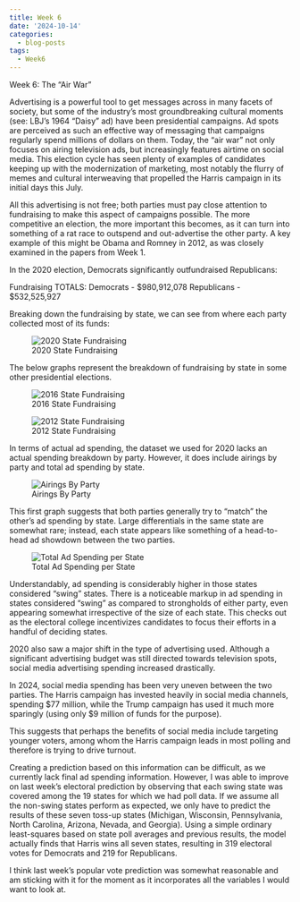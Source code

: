 ```yaml
---
title: Week 6
date: '2024-10-14'
categories:
  - blog-posts
tags:
  - Week6
---
```


Week 6: The "Air War"

Advertising is a powerful tool to get messages across in many facets of society, but some of the industry’s most groundbreaking cultural moments (see: LBJ's 1964 "Daisy" ad) have been presidential campaigns. Ad spots are perceived as such an effective way of messaging that campaigns regularly spend millions of dollars on them. Today, the “air war” not only focuses on airing television ads, but increasingly features airtime on social media. This election cycle has seen plenty of examples of candidates keeping up with the modernization of marketing, most notably the flurry of memes and cultural interweaving that propelled the Harris campaign in its initial days this July. 

All this advertising is not free; both parties must pay close attention to fundraising to make this aspect of campaigns possible. The more competitive an election, the more important this becomes, as it can turn into something of a rat race to outspend and out-advertise the other party. A key example of this might be Obama and Romney in 2012, as was closely examined in the papers from Week 1.

In the 2020 election, Democrats significantly outfundraised Republicans:

Fundraising TOTALS:
Democrats - $980,912,078
Republicans - $532,525,927

Breaking down the fundraising by state, we can see from where each party collected most of its funds:

![2020 State Fundraising](imgs/fundraising_2020.png)

The below graphs represent the breakdown of fundraising by state in some other presidential elections. 

![2016 State Fundraising](imgs/fundraising_2016.png)


![2012 State Fundraising](imgs/fundraising_2012.png)

In terms of actual ad spending, the dataset we used for 2020 lacks an actual spending breakdown by party. However, it does include airings by party and total ad spending by state.

![Airings By Party](imgs/airings_2020.png)

This first graph suggests that both parties generally try to "match" the other's ad spending by state. Large differentials in the same state are somewhat rare; instead, each state appears like something of a head-to-head ad showdown between the two parties.

![Total Ad Spending per State](imgs/spending_2020.png)

Understandably, ad spending is considerably higher in those states considered "swing" states. There is a noticeable markup in ad spending in states considered “swing” as compared to strongholds of either party, even appearing somewhat irrespective of the size of each state. This checks out as the electoral college incentivizes candidates to focus their efforts in a handful of deciding states. 

2020 also saw a major shift in the type of advertising used. Although a significant advertising budget was still directed towards television spots, social media advertising spending increased drastically. 

In 2024, social media spending has been very uneven between the two parties. The Harris campaign has invested heavily in social media channels, spending \$77 million, while the Trump campaign has used it much more sparingly (using only \$9 million of funds for the purpose). 

This suggests that perhaps the benefits of social media include targeting younger voters, among whom the Harris campaign leads in most polling and therefore is trying to drive turnout.

Creating a prediction based on this information can be difficult, as we currently lack final ad spending information. However, I was able to improve on last week's electoral prediction by observing that each swing state was covered among the 19 states for which we had poll data. If we assume all the non-swing states perform as expected, we only have to predict the results of these seven toss-up states (Michigan, Wisconsin, Pennsylvania, North Carolina, Arizona, Nevada, and Georgia). Using a simple ordinary least-squares based on state poll averages and previous results, the model actually finds that Harris wins all seven states, resulting in 319 electoral votes for Democrats and 219 for Republicans. 

I think last week's popular vote prediction was somewhat reasonable and am sticking with it for the moment as it incorporates all the variables I would want to look at. 

